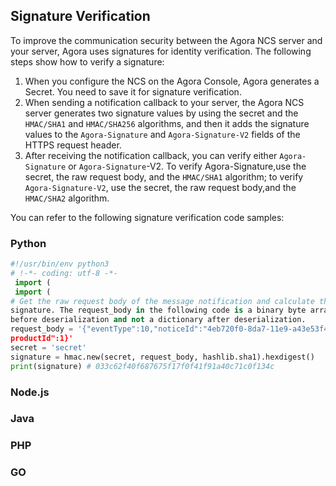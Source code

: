 
## Signature Verification
To improve the communication security between the Agora NCS server and your server, Agora uses signatures for identity verification. The following steps show how to verify a signature:

1. When you configure the NCS on the Agora Console, Agora generates a Secret. You need to save it for signature verification.
2. When sending a notification callback to your server, the Agora NCS server generates two signature values by using the secret and the `HMAC/SHA1` and `HMAC/SHA256` algorithms, and then it adds the signature values to the `Agora-Signature` and `Agora-Signature-V2` fields of the HTTPS request header.
3. After receiving the notification callback, you can verify either `Agora-Signature` or `Agora-Signature`-V2. To verify Agora-Signature,use the secret, the raw request body, and the `HMAC/SHA1` algorithm; to verify `Agora-Signature-V2`, use the secret, the raw request body,and the `HMAC/SHA2` algorithm.

You can refer to the following signature verification code samples:

### Python

```python
#!/usr/bin/env python3
# !-*- coding: utf-8 -*-
 import (
 import (
# Get the raw request body of the message notification and calculate the
signature. The request_body in the following code is a binary byte array
before deserialization and not a dictionary after deserialization.
request_body = '{"eventType":10,"noticeId":"4eb720f0-8da7-11e9-a43e53f411c2761f","notifyMs":1560408533119,"payload":{"a":"1","b":2},"
productId":1}'
secret = 'secret'
signature = hmac.new(secret, request_body, hashlib.sha1).hexdigest()
print(signature) # 033c62f40f687675f17f0f41f91a40c71c0f134c
```

### Node.js

### Java

### PHP

### GO